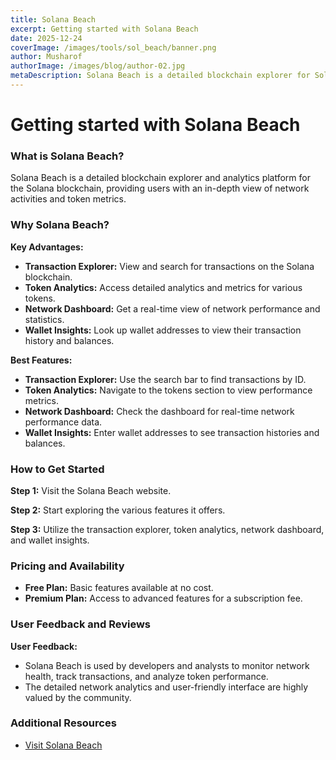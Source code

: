```yaml
---
title: Solana Beach
excerpt: Getting started with Solana Beach
date: 2025-12-24
coverImage: /images/tools/sol_beach/banner.png
author: Musharof
authorImage: /images/blog/author-02.jpg
metaDescription: Solana Beach is a detailed blockchain explorer for Solana. Learn what it is & get started with it today. Track transactions, explore token data, and monitor network performance.
---
```


# Getting started with Solana Beach

### What is Solana Beach?

Solana Beach is a detailed blockchain explorer and analytics platform for the Solana blockchain, providing users with an in-depth view of network activities and token metrics.

### Why Solana Beach?

**Key Advantages:**
- **Transaction Explorer:** View and search for transactions on the Solana blockchain.
- **Token Analytics:** Access detailed analytics and metrics for various tokens.
- **Network Dashboard:** Get a real-time view of network performance and statistics.
- **Wallet Insights:** Look up wallet addresses to view their transaction history and balances.

**Best Features:**
- **Transaction Explorer:** Use the search bar to find transactions by ID.
- **Token Analytics:** Navigate to the tokens section to view performance metrics.
- **Network Dashboard:** Check the dashboard for real-time network performance data.
- **Wallet Insights:** Enter wallet addresses to see transaction histories and balances.

### How to Get Started

**Step 1:** Visit the Solana Beach website.

**Step 2:** Start exploring the various features it offers.

**Step 3:** Utilize the transaction explorer, token analytics, network dashboard, and wallet insights.

### Pricing and Availability

- **Free Plan:** Basic features available at no cost.
- **Premium Plan:** Access to advanced features for a subscription fee.

### User Feedback and Reviews

**User Feedback:**
- Solana Beach is used by developers and analysts to monitor network health, track transactions, and analyze token performance.
- The detailed network analytics and user-friendly interface are highly valued by the community.

### Additional Resources

- [Visit Solana Beach](https://solanabeach.io/?utm_source=solanabox&utm_medium=referral&utm_campaign=website_follow)